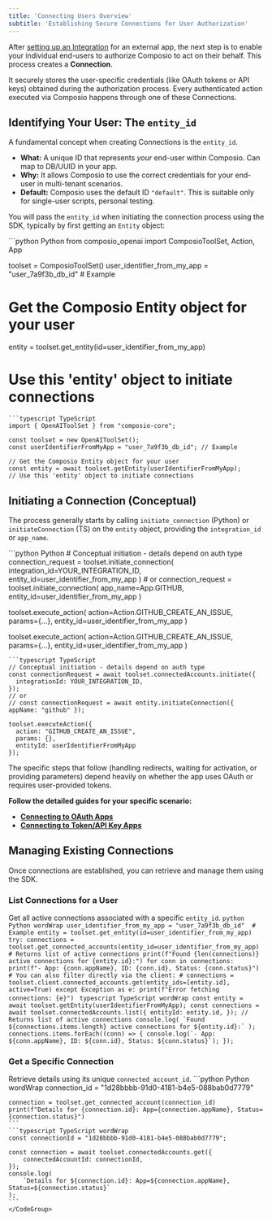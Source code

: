 ```yaml
---
title: 'Connecting Users Overview'
subtitle: 'Establishing Secure Connections for User Authorization'
---
```


After [setting up an Integration](/auth/integrations) for an external app, the next step is to enable your individual end-users to authorize Composio to act on their behalf. This process creates a **Connection**.

It securely stores the user-specific credentials (like OAuth tokens or API keys) obtained during the authorization process. Every authenticated action executed via Composio happens through one of these Connections.

## Identifying Your User: The `entity_id`

A fundamental concept when creating Connections is the `entity_id`.

- **What:** A unique ID that represents *your* end-user within Composio. Can map to DB/UUID in your app.
- **Why:** It allows Composio to use the correct credentials for your end-user in multi-tenant scenarios.
- **Default:** Composio uses the default ID `"default"`. This is suitable only for single-user scripts, personal testing.

You will pass the `entity_id` when initiating the connection process using the SDK, typically by first getting an `Entity` object:

<CodeGroup>
```python Python
from composio_openai import ComposioToolSet, Action, App

toolset = ComposioToolSet()
user_identifier_from_my_app = "user_7a9f3b_db_id" # Example

# Get the Composio Entity object for your user
entity = toolset.get_entity(id=user_identifier_from_my_app)
# Use this 'entity' object to initiate connections
```
```typescript TypeScript
import { OpenAIToolSet } from "composio-core";

const toolset = new OpenAIToolSet();
const userIdentifierFromMyApp = "user_7a9f3b_db_id"; // Example

// Get the Composio Entity object for your user
const entity = await toolset.getEntity(userIdentifierFromMyApp);
// Use this 'entity' object to initiate connections

```
</CodeGroup>

## Initiating a Connection (Conceptual)

The process generally starts by calling `initiate_connection` (Python) or `initiateConnection` (TS) on the `entity` object, providing the `integration_id` or `app_name`.

<CodeGroup>
```python Python
# Conceptual initiation - details depend on auth type
connection_request = toolset.initiate_connection(
    integration_id=YOUR_INTEGRATION_ID, entity_id=user_identifier_from_my_app
)
# or
connection_request = toolset.initiate_connection(
    app_name=App.GITHUB, entity_id=user_identifier_from_my_app
)

toolset.execute_action(
    action=Action.GITHUB_CREATE_AN_ISSUE, params={...}, entity_id=user_identifier_from_my_app
)

toolset.execute_action(
    action=Action.GITHUB_CREATE_AN_ISSUE,
    params={...},
    entity_id=user_identifier_from_my_app
)
```
```typescript TypeScript
// Conceptual initiation - details depend on auth type
const connectionRequest = await toolset.connectedAccounts.initiate({
  integrationId: YOUR_INTEGRATION_ID,
});
// or
// const connectionRequest = await entity.initiateConnection({ appName: "github" });

toolset.executeAction({
  action: "GITHUB_CREATE_AN_ISSUE",
  params: {},
  entityId: userIdentifierFromMyApp
});
```
</CodeGroup>

The specific steps that follow (handling redirects, waiting for activation, or providing parameters) depend heavily on whether the app uses OAuth or requires user-provided tokens.

**Follow the detailed guides for your specific scenario:**

*   **[Connecting to OAuth Apps](/auth/connect/oauth)**
*   **[Connecting to Token/API Key Apps](/auth/connect/non-oauth)**

## Managing Existing Connections

Once connections are established, you can retrieve and manage them using the SDK.

### **List Connections for a User** 
Get all active connections associated with a specific `entity_id`.
    <CodeGroup>
    ```python Python wordWrap
    user_identifier_from_my_app = "user_7a9f3b_db_id"  # Example
    entity = toolset.get_entity(id=user_identifier_from_my_app)
    try:
        connections = toolset.get_connected_accounts(entity_id=user_identifier_from_my_app) # Returns list of active connections
        print(f"Found {len(connections)} active connections for {entity.id}:")
        for conn in connections:
            print(f"- App: {conn.appName}, ID: {conn.id}, Status: {conn.status}")
        # You can also filter directly via the client:
        # connections = toolset.client.connected_accounts.get(entity_ids=[entity.id], active=True)
    except Exception as e:
        print(f"Error fetching connections: {e}")
    ```
    ```typescript TypeScript wordWrap
    const entity = await toolset.getEntity(userIdentifierFromMyApp);
    const connections = await toolset.connectedAccounts.list({
        entityId: entity.id,
    }); // Returns list of active connections
    console.log(
        `Found ${connections.items.length} active connections for ${entity.id}:`
    );
    connections.items.forEach((conn) => {
        console.log(`- App: ${conn.appName}, ID: ${conn.id}, Status: ${conn.status}`);
    });
    ```
    </CodeGroup>

### **Get a Specific Connection** 
Retrieve details using its unique `connected_account_id`.
    <CodeGroup>
    ```python Python wordWrap
    connection_id = "1d28bbbb-91d0-4181-b4e5-088bab0d7779"

    connection = toolset.get_connected_account(connection_id)
    print(f"Details for {connection.id}: App={connection.appName}, Status={connection.status}")
    ```
    ```typescript TypeScript wordWrap
    const connectionId = "1d28bbbb-91d0-4181-b4e5-088bab0d7779";

    const connection = await toolset.connectedAccounts.get({
        connectedAccountId: connectionId,
    });
    console.log(
        `Details for ${connection.id}: App=${connection.appName}, Status=${connection.status}`
    );
    ```
    </CodeGroup>
